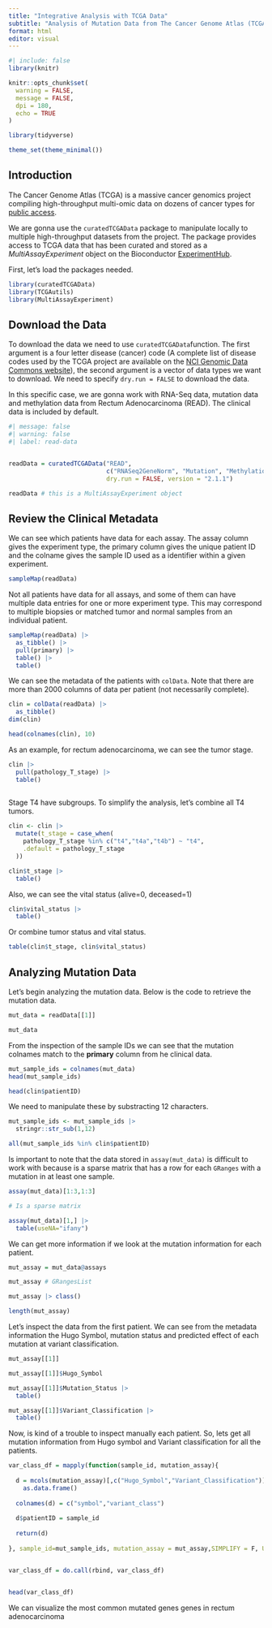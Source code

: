 ```yaml
---
title: "Integrative Analysis with TCGA Data"
subtitle: "Analysis of Mutation Data from The Cancer Genome Atlas (TCGA)"
format: html
editor: visual
---
```


```r
#| include: false
library(knitr)

knitr::opts_chunk$set(
  warning = FALSE,
  message = FALSE,
  dpi = 180,
  echo = TRUE
)

library(tidyverse)

theme_set(theme_minimal())
```

## Introduction

The Cancer Genome Atlas (TCGA) is a massive cancer genomics project compiling high-throughput multi-omic data on dozens of cancer types for [public access](https://www.cancer.gov/ccg/research/genome-sequencing/tcga).

We are gonna use the `curatedTCGAData` package to manipulate locally to multiple high-throughput datasets from the project. The package provides access to TCGA data that has been curated and stored as a *MultiAssayExperiment* object on the Bioconductor [ExperimentHub](https://bioconductor.org/packages/release/bioc/html/ExperimentHub.html).

First, let's load the packages needed.

```r
library(curatedTCGAData)
library(TCGAutils)
library(MultiAssayExperiment)

```


## Download the Data

To download the data we need to use `curatedTCGAData`function. The first argument is a four letter disease (cancer) code (A complete list of disease codes used by the TCGA project are available on the [NCI Genomic Data Commons website](https://gdc.cancer.gov/resources-tcga-users/tcga-code-tables/tcga-study-abbreviations)), the second argument is a vector of data types we want to download. We need to specify `dry.run = FALSE` to download the data.

In this specific case, we are gonna work with RNA-Seq data, mutation data and methylation data from Rectum Adenocarcinoma (READ). The clinical data is included by default.

```r
#| message: false
#| warning: false
#| label: read-data


readData = curatedTCGAData("READ", 
                           c("RNASeq2GeneNorm", "Mutation", "Methylation_methyl450"), 
                           dry.run = FALSE, version = "2.1.1")

readData # this is a MultiAssayExperiment object
```

## Review the Clinical Metadata

We can see which patients have data for each assay. The assay column gives the experiment type, the primary column gives the unique patient ID and the colname gives the sample ID used as a identifier within a given experiment.

```r
sampleMap(readData)
```

Not all patients have data for all assays, and some of them can have multiple data entries for one or more experiment type. This may correspond to multiple biopsies or matched tumor and normal samples from an individual patient.

```r
sampleMap(readData) |> 
  as_tibble() |> 
  pull(primary) |> 
  table() |> 
  table()
```

We can see the metadata of the patients with `colData`. Note that there are more than 2000 columns of data per patient (not necessarily complete).

```r
clin = colData(readData) |> 
  as_tibble()
dim(clin)

head(colnames(clin), 10) 

```

As an example, for rectum adenocarcinoma, we can see the tumor stage.

```r

clin |> 
  pull(pathology_T_stage) |> 
  table()
  
```

Stage T4 have subgroups. To simplify the analysis, let's combine all T4 tumors.

```r

clin <- clin |> 
  mutate(t_stage = case_when(
    pathology_T_stage %in% c("t4","t4a","t4b") ~ "t4",
    .default = pathology_T_stage
  ))

clin$t_stage |> 
  table()

```

Also, we can see the vital status (alive=0, deceased=1)

```r
clin$vital_status |> 
  table()
```

Or combine tumor status and vital status.

```r
table(clin$t_stage, clin$vital_status)
```

## Analyzing Mutation Data

Let's begin analyzing the mutation data. Below is the code to retrieve the mutation data.

```r
mut_data = readData[[1]]

mut_data
```

From the inspection of the sample IDs we can see that the mutation colnames match to the **primary** column from he clinical data.

```r
mut_sample_ids = colnames(mut_data)
head(mut_sample_ids)

head(clin$patientID)

```

We need to manipulate these by substracting 12 characters.

```r

mut_sample_ids <- mut_sample_ids |> 
  stringr::str_sub(1,12)

all(mut_sample_ids %in% clin$patientID)

```

Is important to note that the data stored in `assay(mut_data)` is difficult to work with because is a sparse matrix that has a row for each `GRanges` with a mutation in at least one sample.

```r
assay(mut_data)[1:3,1:3]

# Is a sparse matrix

assay(mut_data)[1,] |> 
  table(useNA="ifany")

```

We can get more information if we look at the mutation information for each patient.

```r
mut_assay = mut_data@assays

mut_assay # GRangesList

mut_assay |> class()

length(mut_assay)
```

Let's inspect the data from the first patient. We can see from the metadata information the Hugo Symbol, mutation status and predicted effect of each mutation at variant classification.

```r
mut_assay[[1]]

mut_assay[[1]]$Hugo_Symbol

mut_assay[[1]]$Mutation_Status |> 
  table()

mut_assay[[1]]$Variant_Classification |> 
  table()

```

Now, is kind of a trouble to inspect manually each patient. So, lets get all mutation information from Hugo symbol and Variant classification for all the patients.

```r

var_class_df = mapply(function(sample_id, mutation_assay){
  
  d = mcols(mutation_assay)[,c("Hugo_Symbol","Variant_Classification")] |> 
    as.data.frame()
  
  colnames(d) = c("symbol","variant_class")
  
  d$patientID = sample_id
  
  return(d)
  
}, sample_id=mut_sample_ids, mutation_assay = mut_assay,SIMPLIFY = F, USE.NAMES = F)


var_class_df = do.call(rbind, var_class_df)


head(var_class_df)

```

We can visualize the most common mutated genes genes in rectum adenocarcinoma




